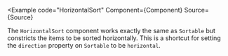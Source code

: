 
<Example
  code="HorizontalSort"
  Component={Component}
  Source={Source}
>
  The `HorizontalSort` component works exactly the same as `Sortable` but
  constricts the items to be sorted horizontally. This is a shortcut for
  setting the `direction` property on `Sortable` to be `horizontal`.
</Example>
